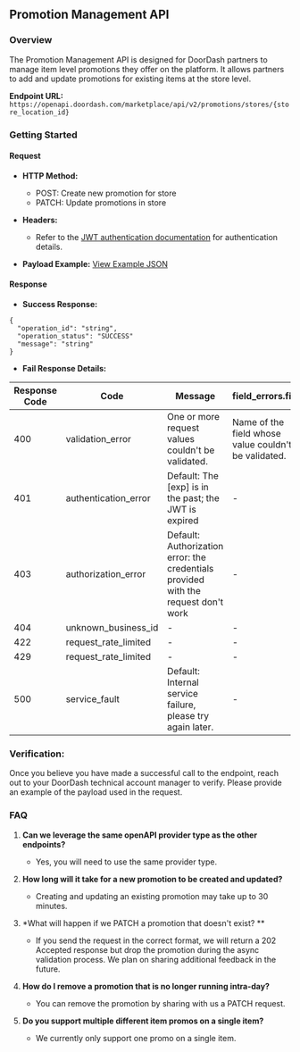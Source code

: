 ## Promotion Management API[​](#promotion-management-api "Direct link to heading")

### Overview[​](#overview-1 "Direct link to heading")

The Promotion Management API is designed for DoorDash partners to manage item level promotions they offer on the platform. It allows partners to add and update promotions for existing items at the store level.

**Endpoint URL:** `https://openapi.doordash.com/marketplace/api/v2/promotions/stores/{store_location_id}`

### Getting Started[​](#getting-started "Direct link to heading")

#### Request[​](#request "Direct link to heading")

* **HTTP Method:**

  + POST: Create new promotion for store
  + PATCH: Update promotions in store
* **Headers:**

  + Refer to the [JWT authentication documentation](https://developer.doordash.com/en-US/docs/marketplace/how_to/JWTs) for authentication details.
* **Payload Example:** [View Example JSON](https://developer.doordash.com/en-US/api/marketplace_v2/#tag/PromotionManagementEndpoints/operation/createPromotion)

#### Response[​](#response "Direct link to heading")

* **Success Response:**

```
{  
  "operation_id": "string",  
  "operation_status": "SUCCESS"  
  "message": "string"  
}  

```

* **Fail Response Details:**

| Response Code | Code | Message | field\_errors.field | field\_errors.error |
| --- | --- | --- | --- | --- |
| 400 | validation\_error | One or more request values couldn't be validated. | Name of the field whose value couldn't be validated. | The error that was encountered when validating the field's value. |
| 401 | authentication\_error | Default: The [exp] is in the past; the JWT is expired | - | - |
| 403 | authorization\_error | Default: Authorization error: the credentials provided with the request don't work | - | - |
| 404 | unknown\_business\_id | - | - | - |
| 422 | request\_rate\_limited | - | - | - |
| 429 | request\_rate\_limited | - | - | - |
| 500 | service\_fault | Default: Internal service failure, please try again later. | - | - |

### Verification:[​](#verification "Direct link to heading")

Once you believe you have made a successful call to the endpoint, reach out to your DoorDash technical account manager to verify. Please provide an example of the payload used in the request.

### FAQ[​](#faq "Direct link to heading")

1. **Can we leverage the same openAPI provider type as the other endpoints?**

   * Yes, you will need to use the same provider type.
2. **How long will it take for a new promotion to be created and updated?**

   * Creating and updating an existing promotion may take up to 30 minutes.
3. \*What will happen if we PATCH a promotion that doesn't exist? \*\*

   * If you send the request in the correct format, we will return a 202 Accepted response but drop the promotion during the async validation process. We plan on sharing additional feedback in the future.
4. **How do I remove a promotion that is no longer running intra-day?**

   * You can remove the promotion by sharing with us a PATCH request.
5. **Do you support multiple different item promos on a single item?**

   * We currently only support one promo on a single item.

